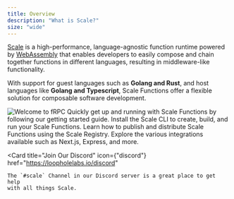 ```yaml
---
title: Overview
description: "What is Scale?"
size: "wide"
---
```

[Scale](https://github.com/loopholelabs/scale) is a high-performance, language-agnostic function runtime powered by [WebAssembly](https://webassembly.org) that enables developers to
easily compose and chain together functions in different languages, resulting in middleware-like functionality.

With support for guest languages such as **Golang and Rust**, and host languages like **Golang and Typescript**, Scale Functions offer a
flexible solution for composable software development.

<img className="w-full pr-32" src="/images/header.png" alt="Welcome to fRPC" />

<CardGroup cols={2}>
    <Card
        title="Getting Started"
        icon={"timer"}
        href="/getting-started/quick-start"
    >
        Quickly get up and running with Scale Functions by following our getting started guide.
    </Card>
    <Card
        title="CLI"
        icon={"square-terminal"}
        href="/getting-started/install"
    >
        Install the Scale CLI to create, build, and run your Scale Functions.
    </Card>
    <Card
        title="Registry"
        icon={"cloud"}
        href="/registry/overview">
        Learn how to publish and distribute Scale Functions using the Scale Registry.
    </Card>
    <Card
        title="Integrations"
        icon={"plug"}
        href="/reference/overview"
    >
        Explore the various integrations available such as Next.js, Express, and more.
    </Card>
</CardGroup>

<Card
    title="Join Our Discord"
    icon={"discord"}
    href="https://loopholelabs.io/discord"
>
    The `#scale` Channel in our Discord server is a great place to get help
    with all things Scale.
</Card>